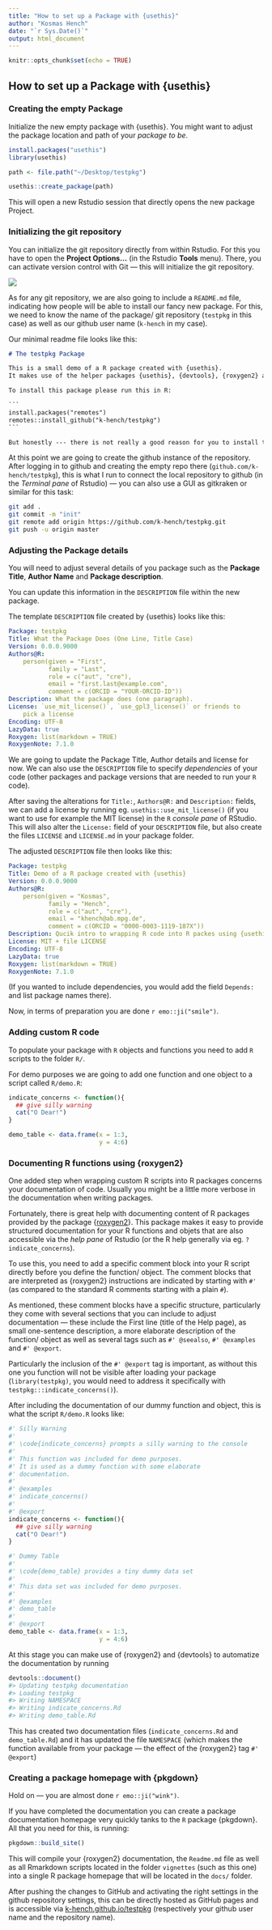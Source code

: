 ```yaml
---
title: "How to set up a Package with {usethis}"
author: "Kosmas Hench"
date: "`r Sys.Date()`"
output: html_document
---
```


```r
knitr::opts_chunk$set(echo = TRUE)
```

## How to set up a Package with {usethis}


### Creating the empty Package

Initialize the new empty package with {usethis}.
You might want to adjust the package location and path of your *package to be*.

```r
install.packages("usethis")
library(usethis)

path <- file.path("~/Desktop/testpkg")

usethis::create_package(path)
```

This will open a new Rstudio session that directly opens the new package Project.


### Initializing the git repository

You can initialize the git repository directly from within Rstudio.
For this you have to open the **Project Options...** (in the Rstudio **Tools** menu).
There, you can activate version control with Git --- this will initialize the git repository.

![](git_init_rstudio.png)

As for any git repository, we are also going to include a `README.md` file, indicating how people will be able to install our fancy new package.
For this, we need to know the name of the package/ git repository (`testpkg` in this case) as well as our github user name (`k-hench` in my case).

Our minimal readme file looks like this:

```md
# The testpkg Package

This is a small demo of a R package created with {usethis}.
It makes use of the helper packages {usethis}, {devtools}, {roxygen2} and {pkgdown} to quickly wrap R code into R packages.

To install this package please run this in R:

`​``
install.packages("remotes")
remotes::install_github("k-hench/testpkg")
`​``

But honestly --- there is not really a good reason for you to install this ^^

```

At this point we are going to create the github instance of the repository.
After logging in to github and creating the empty repo there (`github.com/k-hench/testpkg`), this is what I run to connect the local repository to github (in the *Terminal pane* of Rstudio) --- you can also use a GUI as gitkraken or similar for this task:

```sh
git add .
git commit -m "init"
git remote add origin https://github.com/k-hench/testpkg.git
git push -u origin master
```

### Adjusting the Package details

You will need to adjust several details of you package such as the **Package Title**, **Author Name** and **Package description**.

You can update this information in the `DESCRIPTION` file within the new package.

The template `DESCRIPTION` file created by {usethis} looks like this:

```yaml
Package: testpkg
Title: What the Package Does (One Line, Title Case)
Version: 0.0.0.9000
Authors@R: 
    person(given = "First",
           family = "Last",
           role = c("aut", "cre"),
           email = "first.last@example.com",
           comment = c(ORCID = "YOUR-ORCID-ID"))
Description: What the package does (one paragraph).
License: `use_mit_license()`, `use_gpl3_license()` or friends to
    pick a license
Encoding: UTF-8
LazyData: true
Roxygen: list(markdown = TRUE)
RoxygenNote: 7.1.0
```

We are going to update the Package Title, Author details and license for now.
We can also use the `DESCRIPTION` file to specify *dependencies* of your code (other packages and package versions that are needed to run your `R` code).

After saving the alterations for `Title:`, `Authors@R:` and `Description:` fields, we can add a license by running eg. `usethis::use_mit_license()` (if you want to use for example the MIT license) in the `R` *console pane* of RStudio.
This will also alter the `License:` field of your `DESCRIPTION` file, but also create the files `LICENSE` and `LICENSE.md` in your package folder.

The adjusted `DESCRIPTION` file then looks like this:

```yaml
Package: testpkg
Title: Demo of a R package created with {usethis}
Version: 0.0.0.9000
Authors@R: 
    person(given = "Kosmas",
           family = "Hench",
           role = c("aut", "cre"),
           email = "khench@ab.mpg.de",
           comment = c(ORCID = "0000-0003-1119-187X"))
Description: Qucik intro to wrapping R code into R packes using {usethis} {devtools},, {roxygen2} and {pkgdown}.
License: MIT + file LICENSE
Encoding: UTF-8
LazyData: true
Roxygen: list(markdown = TRUE)
RoxygenNote: 7.1.0
```

(If you wanted to include dependencies, you would add the field `Depends:` and list package names there).

Now, in terms of preparation you are done `r emo::ji("smile")`.

### Adding custom R code

To populate your package with `R` objects and functions you need to add `R` scripts to the folder `R/`.

For demo purposes we are going to add one function and one object to a script called `R/demo.R`:

```r
indicate_concerns <- function(){
  ## give silly warning
  cat("O Dear!")
}

demo_table <- data.frame(x = 1:3,
                         y = 4:6)
```

### Documenting R functions using {roxygen2}

One added step when wrapping custom R scripts into R packages concerns your documentation of code.
Usually you might be a little more verbose in the documentation when writing packages.

Fortunately, there is great help with documenting content of R packages provided by the package {[roxygen2](https://roxygen2.r-lib.org/index.html)}.
This package makes it easy to provide structured documentation for your R functions and objets that are also accessible via the *help pane* of Rstudio (or the R help generally via eg. `?indicate_concerns`).

To use this, you need to add a specific comment block into your R script directly before you define the function/ object.
The comment blocks that are interpreted as {roxygen2} instructions are indicated by starting with `#'` (as compared to the standard R comments starting with a plain `#`).

As mentioned, these comment blocks have a specific structure, particularly they come with several sections that you can include to adjust documentation --- these include the First line (title of the Help page), as small one-sentence description, a more elaborate description of the function/ object as well as several tags such as `#' @seealso`, `#' @examples` and `#' @export`.

Particularly the inclusion of the `#' @export` tag is important, as without this one you function will not be visible after loading your package (`library(testpkg)`, you would need to address it specifically with `testpkg:::indicate_concerns()`).

After including the documentation of our dummy function and object, this is what the script `R/demo.R` looks like:

```r
#' Silly Warning
#'
#' \code{indicate_concerns} prompts a silly warning to the console
#'
#' This function was included for demo purposes.
#' It is used as a dummy function with some elaborate
#' documentation.
#'
#' @examples
#' indicate_concerns()
#'
#' @export
indicate_concerns <- function(){
  ## give silly warning
  cat("O Dear!")
}

#' Dummy Table
#'
#' \code{demo_table} provides a tiny dummy data set
#'
#' This data set was included for demo purposes.
#'
#' @examples
#' demo_table
#'
#' @export
demo_table <- data.frame(x = 1:3,
                         y = 4:6)
```

At this stage you can make use of {roxygen2} and {devtools} to automatize the documentation by running 
```r
devtools::document()
#> Updating testpkg documentation
#> Loading testpkg
#> Writing NAMESPACE
#> Writing indicate_concerns.Rd
#> Writing demo_table.Rd
```

This has created two documentation files (`indicate_concerns.Rd` and `demo_table.Rd`) and it has updated the file `NAMESPACE` (which makes the function available from your package --- the effect of the {roxygen2} tag `#' @export`)

### Creating a package homepage with {pkgdown}

Hold on --- you are almost done `r emo::ji("wink")`.

If you have completed the documentation you can create a package documentation homepage very quickly tanks to the `R` package {pkgdown}.
All that you need for this, is running:

```r
pkgdown::build_site()
```

This will compile your {roxygen2} documentation, the `Readme.md` file as well as all Rmarkdown scripts located in the folder `vignettes` (such as this one) into a single R package homepage that will be located in the `docs/` folder.


After pushing the changes to GitHub and activating the right settings in the github repository settings, this can be directly hosted as GitHub pages and is accessible via [k-hench.github.io/testpkg](k-hench.github.io/testpkg) (respectively your github user name and the repository name).
